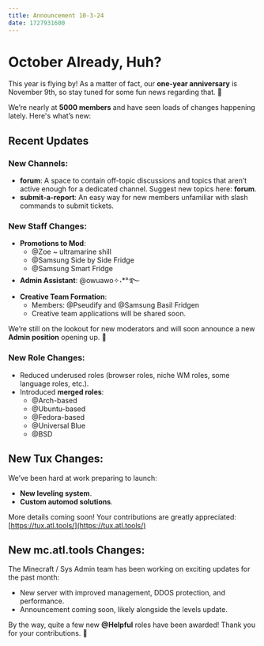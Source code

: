 ```yaml
---
title: Announcement 10-3-24
date: 1727931600
---
```



# October Already, Huh? 

This year is flying by! As a matter of fact, our **one-year anniversary** is November 9th, so stay tuned for some fun news regarding that. 🎉 

We’re nearly at **5000 members** and have seen loads of changes happening lately. Here's what’s new:



## Recent Updates

### New Channels:
- **forum**: A space to contain off-topic discussions and topics that aren’t active enough for a dedicated channel. Suggest new topics here: ⁠**forum**.
- **submit-a-report**: An easy way for new members unfamiliar with slash commands to submit tickets.

### New Staff Changes:
- **Promotions to Mod**:
  - @Zoe ~ ultramarine shill
  - @Samsung Side by Side Fridge
  - @Samsung Smart Fridge
- **Admin Assistant**: @owuawo✧˖*°࿐
- **Creative Team Formation**:
  - Members: @Pseudify and @Samsung Basil Fridgen
  - Creative team applications will be shared soon.

We’re still on the lookout for new moderators and will soon announce a new **Admin position** opening up. 🚀

### New Role Changes:
- Reduced underused roles (browser roles, niche WM roles, some language roles, etc.).
- Introduced **merged roles**:
  - @Arch-based
  - @Ubuntu-based
  - @Fedora-based
  - @Universal Blue
  - @BSD



## New Tux Changes:
We’ve been hard at work preparing to launch:
- **New leveling system**.
- **Custom automod solutions**.

More details coming soon! Your contributions are greatly appreciated: [https://tux.atl.tools/](https://tux.atl.tools/)



## New mc.atl.tools Changes:
The Minecraft / Sys Admin team has been working on exciting updates for the past month:
- New server with improved management, DDOS protection, and performance.
- Announcement coming soon, likely alongside the levels update.



By the way, quite a few new **@Helpful** roles have been awarded! Thank you for your contributions. 
💖

